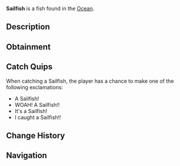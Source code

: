 {{FishInfobox
|image          = Sailfish.png
|rarity         = Rare
|sea            = First Sea
|location       = [[Ocean]]
|sublocation    = 
|sources        = Fishing Rod
|radar_location = 
|xp             = 300
|weather        = Windy, Clear
|time           = 
|season         = Spring
|bait           = Minnow
|base_weight    = 60
|base_value     = 800
|weight_range   = 20
|base_chance    = 16
|base_resil     = 40
}}
'''Sailfish''' is a {{Rarity|Rare}} fish found in the [[Ocean]].

== Description ==
{{Description|Sailfish are known for their incredible speed, long bill, and their striking sail-like dorsal fin. It's sleek body is built for fast swimming, allowing it to dart through water in bursts of speed. They are found in tropical and warmer ocean waters.|Bestiary Entry}}

== Obtainment ==
{{Description|Found in ocean water. Extremely strong.|Bestiary Hint}}
{{Fish Availability|
Ancient Isle/Algae Hunt
Apex Fish Hunt/Mosslurker
Atlantis/Surrounding Ocean
FischFright/Frightful Pool
Forsaken Shores/Algae Hunt
Golden Tide
LEGO Pool/Studolodon Hunt
Lovestorm/Normal
Lovestorm/Supercharged
Lucky Event/Blarney McBreeze
Lucky Event/O'Mango Goldgrin
Lucky Event/Plumrick O'Luck
Lucky Event/Rowdy McCharm
Lucky Event/Sunny O'Coin
Megalodon Hunt/Eclipse and Weekend
Megalodon Hunt/Normal
Mushgrove Swamp/Algae Hunt
Narwhal Hunt/Beluga/First Sea
Narwhal Hunt/Magician Narwhal/First Sea
Narwhal Hunt/Narwhal/First Sea
Northern Summit/Surrounding Ocean
Ocean
Ocean/Deep Ocean
Ocean/The Arch
Orca Migration/Ancient
Orca Migration/Normal
Shark Hunt/Great Hammerhead Shark
Shark Hunt/Great White Shark
Shark Hunt/Whale Shark
Snowcap Island/Algae Hunt
Sunstone Island
Whale Migration/Moby
Whale Migration/Normal
|top_rods      = 
Krampus's Rod\151558.82\214154.64;
Magma Rod\142289.18\201056.53;
Plastic Rod\132161.57\186738.52;
Leviathan's Fang Rod\107388.73\323017.33;
Great Rod of Oscar\99548.04\219740.32;
Buddy Bond Rod\98177.17\173698.72;
Trident Rod\94940.55\414719.64;
Free Spirit Rod\93116.35\399301.84;
Blazebringer Rod\79169.35\275382.57;
Rapid Rod\77066.38\275349.79;
Shamrock Rod\60554\244493.42;
Astralhook Rod\92850.79\220960.9;
Ethereal Prism Rod\92715.59\220845.6;
Seraphic Rod\88899.83\222134.26;
No-Life Rod\88105.79\235751.85;
Challenger's Rod\84075.49\219078.1;
Rod Of The Forgotten Fang\83088.55\215954.42;
Rod Of The Depths\74523.13\198554.63;
Rod Of The Exalted One\73722.72\204153.41;
Verdant Shear Rod\73307.98\260301.83;
Zeus Rod\72659.26\200177.63;
Depthseeker Rod\65466.29\186198.02;
Avalanche Rod\59000.28\168556.06;
Volcanic Rod\56617.61\158309.76;
Steady Rod\20883.14\54882.74
|recommended   = Trident Rod
}}

== Catch Quips ==
When catching a Sailfish, the player has a chance to make one of the following exclamations:
* A Sailfish!
* WOAH! A Sailfish!!
* It's a Sailfish!
* I caught a Sailfish!!

== Change History ==
{{Change History|{{subst:Current Version}}}}

== Navigation ==
{{Fish Navbox|Ocean}}